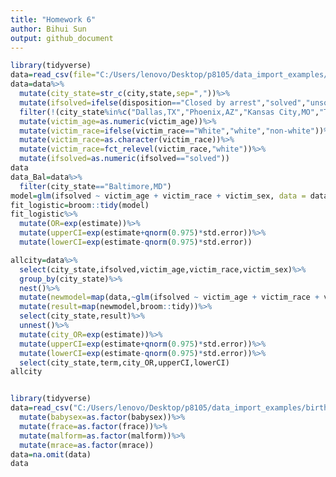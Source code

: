 ```yaml
---
title: "Homework 6"
author: Bihui Sun
output: github_document
---
```


```r
library(tidyverse)
data=read_csv(file="C:/Users/lenovo/Desktop/p8105/data_import_examples/homicide-data.csv")
data=data%>%
  mutate(city_state=str_c(city,state,sep=","))%>%
  mutate(ifsolved=ifelse(disposition=="Closed by arrest","solved","unsolved"))%>%
  filter(!(city_state%in%c("Dallas,TX","Phoenix,AZ","Kansas City,MO","Tulsa,AL")))%>%
  mutate(victim_age=as.numeric(victim_age))%>%
  mutate(victim_race=ifelse(victim_race=="White","white","non-white"))%>%
  mutate(victim_race=as.character(victim_race))%>%
  mutate(victim_race=fct_relevel(victim_race,"white"))%>%
  mutate(ifsolved=as.numeric(ifsolved=="solved"))
data  
data_Bal=data%>%
  filter(city_state=="Baltimore,MD")
model=glm(ifsolved ~ victim_age + victim_race + victim_sex, data = data_Bal, family = binomial())
fit_logistic=broom::tidy(model)
fit_logistic%>%
  mutate(OR=exp(estimate))%>%
  mutate(upperCI=exp(estimate+qnorm(0.975)*std.error))%>%
  mutate(lowerCI=exp(estimate-qnorm(0.975)*std.error))

allcity=data%>%
  select(city_state,ifsolved,victim_age,victim_race,victim_sex)%>%
  group_by(city_state)%>%
  nest()%>%
  mutate(newmodel=map(data,~glm(ifsolved ~ victim_age + victim_race + victim_sex, data= .x,family = binomial())))%>%
  mutate(result=map(newmodel,broom::tidy))%>%
  select(city_state,result)%>%
  unnest()%>%
  mutate(city_OR=exp(estimate))%>%
  mutate(upperCI=exp(estimate+qnorm(0.975)*std.error))%>%
  mutate(lowerCI=exp(estimate-qnorm(0.975)*std.error))%>%
  select(city_state,term,city_OR,upperCI,lowerCI)
allcity



```


```r
library(tidyverse)
data=read_csv("C:/Users/lenovo/Desktop/p8105/data_import_examples/birthweight.csv")%>%
  mutate(babysex=as.factor(babysex))%>%
  mutate(frace=as.factor(frace))%>%
  mutate(malform=as.factor(malform))%>%
  mutate(mrace=as.factor(mrace))
data=na.omit(data)
data
```
